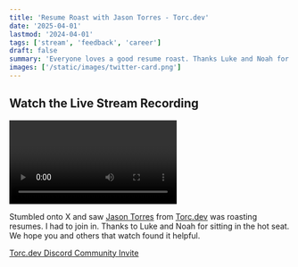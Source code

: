 ```yaml
---
title: 'Resume Roast with Jason Torres - Torc.dev'
date: '2025-04-01'
lastmod: '2024-04-01'
tags: ['stream', 'feedback', 'career']
draft: false
summary: 'Everyone loves a good resume roast. Thanks Luke and Noah for letting us!'
images: ['/static/images/twitter-card.png']
---
```


## Watch the Live Stream Recording

<Video
  title="Resume Roast with Jason Torres - Torc.dev"
  url="https://player.twitch.tv/?video=2421234674&parent=dandigangi.com&startTime=17m3s&autoplay=true&muted=false"
/>

Stumbled onto X and saw [Jason Torres](https://x.com/tasonjorres) from [Torc.dev](https://www.torc.dev) was roasting resumes. I had to join in. Thanks to Luke and Noah for sitting in the hot seat. We hope you and others that watch found it helpful.

[Torc.dev Discord Community Invite](https://discord.com/invite/E3NXKRjErh)